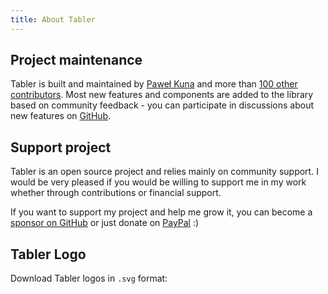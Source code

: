 ```yaml
---
title: About Tabler
---
```


## Project maintenance

Tabler is built and maintained by [Paweł Kuna](https://github.com/codecalm) and more than [100 other contributors](https://github.com/tabler/tabler/graphs/contributors). Most new features and components are added to the library based on community feedback - you can participate in discussions about new features on [GitHub](https://github.com/tabler/tabler/discussions).

## Support project

Tabler is an open source project and relies mainly on community support. I would be very pleased if you would be willing to support me in my work whether through contributions or financial support.

If you want to support my project and help me grow it, you can become a [sponsor on GitHub](https://github.com/sponsors/codecalm) or just donate on [PayPal](https://paypal.me/codecalm) :)

## Tabler Logo

Download Tabler logos in `.svg` format:

<TablerLogos />

